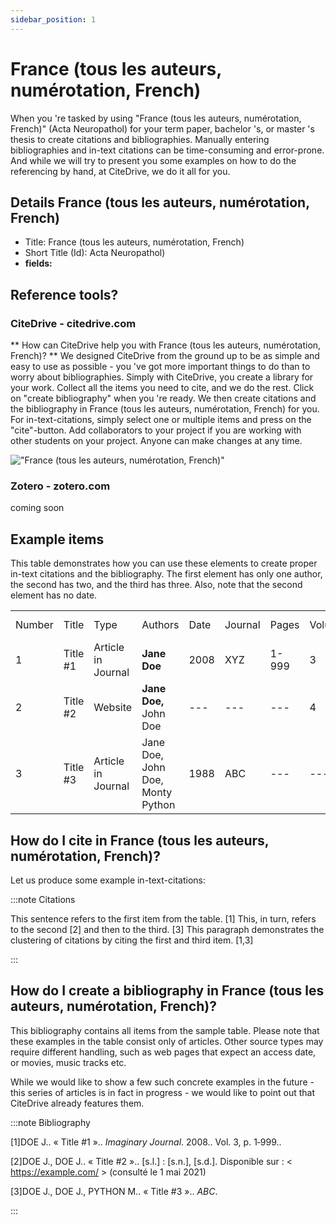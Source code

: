 ```yaml
---
sidebar_position: 1
---
```


# France (tous les auteurs, numérotation, French)

When you 're tasked by using "France (tous les auteurs, numérotation, French)" (Acta Neuropathol) for your term paper, bachelor 's, or master 's thesis to create citations and bibliographies.
Manually entering bibliographies and in-text citations can be time-consuming and error-prone. And while we will try to present you some examples on how to do the referencing by hand, at CiteDrive, we do it all for you.

## Details  France (tous les auteurs, numérotation, French)
* Title: France (tous les auteurs, numérotation, French)
* Short Title (Id): Acta Neuropathol)
* **fields:**

## Reference tools?
### CiteDrive - citedrive.com
** How can CiteDrive help you with France (tous les auteurs, numérotation, French)? **
We designed CiteDrive from the ground up to be as simple and easy to use as possible - you 've got more important things to do than to worry about bibliographies. Simply with CiteDrive, you create a library for your work. Collect all the items you need to cite, and we do the rest. Click on "create bibliography" when you 're ready. We then create citations and the bibliography in France (tous les auteurs, numérotation, French) for you. For in-text-citations, simply select one or multiple items and press on the "cite"-button. Add collaborators to your project if you are working with other students on your project. Anyone can make changes at any time.


!["France (tous les auteurs, numérotation, French)"](images/france-tous-les-auteurs-numerotation-french.svg "Choose France (tous les auteurs, numérotation, French) in the CiteDrive App")

### Zotero - zotero.com

coming soon

## Example items

This table demonstrates how you can use these elements to create proper in-text citations and the bibliography. The first element has only one author, the second has two, and the third has three. Also, note that the second element has no date.


<table>
  <tr>
   <td>Number
   </td>
   <td>Title
   </td>
   <td>Type
   </td>
   <td>Authors
   </td>
   <td>Date
   </td>
   <td>Journal
   </td>
   <td>Pages
   </td>
   <td>Volume
   </td>
   <td>Issue
   </td>
   <td>Access Date
   </td>
  </tr>
  <tr>
   <td>1
   </td>
   <td>Title #1
   </td>
   <td>Article in Journal
   </td>
   <td><strong>Jane Doe</strong>
   </td>
   <td>2008
   </td>
   <td>XYZ
   </td>
   <td>1-999
   </td>
   <td>3
   </td>
   <td>2
   </td>
   <td>--
   </td>
  </tr>
  <tr>
   <td>
2
   </td>
   <td>Title #2
   </td>
   <td>Website
   </td>
   <td><strong>Jane Doe, </strong>John Doe
   </td>
   <td>---
   </td>
   <td>---
   </td>
   <td>---
   </td>
   <td>4
   </td>
   <td>---
   </td>
   <td>2020-05-01
   </td>
  </tr>
  <tr>
   <td>3
   </td>
   <td>Title #3
   </td>
   <td>Article in Journal
   </td>
   <td>Jane Doe, John Doe, Monty Python
   </td>
   <td>1988
   </td>
   <td>ABC
   </td>
   <td>---
   </td>
   <td>---
   </td>
   <td>16
   </td>
   <td>---
   </td>
  </tr>
</table>



## How do I cite in  France (tous les auteurs, numérotation, French)?

Let us produce some example in-text-citations:

:::note Citations


This sentence refers to the first item from the table.  [1] This, in turn, refers to the second  [2]
and then to the third.   [3]
This paragraph demonstrates the clustering of citations by citing the first and third item.  [1,3]

:::

## How do I create a bibliography in France (tous les auteurs, numérotation, French)?

This bibliography contains all items from the sample table. Please note that these examples in the table consist only of articles. Other source types may require different handling, such as web pages that expect an access date, or movies, music tracks etc.

While we would like to show a few such concrete examples in the future - this series of articles is in fact in progress - we would like to point out that CiteDrive already features them.

:::note Bibliography

[1]DOE J.. « Title #1 ».. <i>Imaginary Journal</i>. 2008.. Vol. 3, p. 1‑999.. 

[2]DOE J., DOE J.. « Title #2 ».. [s.l.] : [s.n.], [s.d.]. Disponible sur : < https://example.com/ > (consulté le 1 mai 2021)

[3]DOE J., DOE J., PYTHON M.. « Title #3 ».. <i>ABC</i>. 



:::


        